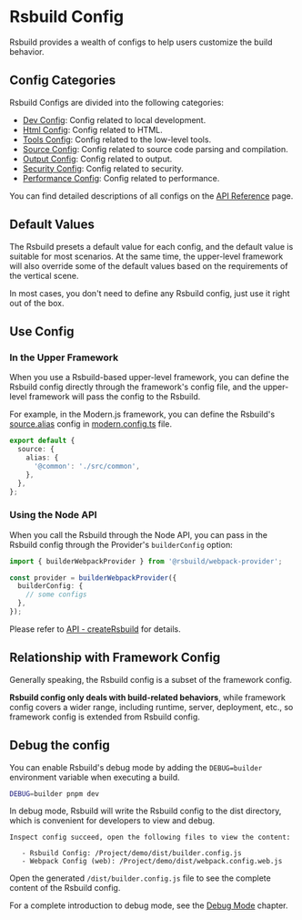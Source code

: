 # Rsbuild Config

Rsbuild provides a wealth of configs to help users customize the build behavior.

## Config Categories

Rsbuild Configs are divided into the following categories:

- [Dev Config](/api/config-dev.html): Config related to local development.
- [Html Config](/api/config-html.html): Config related to HTML.
- [Tools Config](/api/config-tools.html): Config related to the low-level tools.
- [Source Config](/api/config-source.html): Config related to source code parsing and compilation.
- [Output Config](/api/config-output.html): Config related to output.
- [Security Config](/api/config-security.html): Config related to security.
- [Performance Config](/api/config-performance.html): Config related to performance.

You can find detailed descriptions of all configs on the [API Reference](/en/api/) page.

## Default Values

The Rsbuild presets a default value for each config, and the default value is suitable for most scenarios. At the same time, the upper-level framework will also override some of the default values based on the requirements of the vertical scene.

In most cases, you don't need to define any Rsbuild config, just use it right out of the box.

## Use Config

### In the Upper Framework

When you use a Rsbuild-based upper-level framework, you can define the Rsbuild config directly through the framework's config file, and the upper-level framework will pass the config to the Rsbuild.

For example, in the Modern.js framework, you can define the Rsbuild's [source.alias](/en/api/config-source.html#sourcealias) config in [modern.config.ts](https://modernjs.dev/en/configure/app/usage.html) file.

```ts title="modern.config.ts"
export default {
  source: {
    alias: {
      '@common': './src/common',
    },
  },
};
```

### Using the Node API

When you call the Rsbuild through the Node API, you can pass in the Rsbuild config through the Provider's `builderConfig` option:

```ts
import { builderWebpackProvider } from '@rsbuild/webpack-provider';

const provider = builderWebpackProvider({
  builderConfig: {
    // some configs
  },
});
```

Please refer to [API - createRsbuild](/en/api/builder-core.html#createbuilder) for details.

## Relationship with Framework Config

Generally speaking, the Rsbuild config is a subset of the framework config.

**Rsbuild config only deals with build-related behaviors**, while framework config covers a wider range, including runtime, server, deployment, etc., so framework config is extended from Rsbuild config.

## Debug the config

You can enable Rsbuild's debug mode by adding the `DEBUG=builder` environment variable when executing a build.

```bash
DEBUG=builder pnpm dev
```

In debug mode, Rsbuild will write the Rsbuild config to the dist directory, which is convenient for developers to view and debug.

```
Inspect config succeed, open the following files to view the content:

   - Rsbuild Config: /Project/demo/dist/builder.config.js
   - Webpack Config (web): /Project/demo/dist/webpack.config.web.js
```

Open the generated `/dist/builder.config.js` file to see the complete content of the Rsbuild config.

For a complete introduction to debug mode, see the [Debug Mode](/guide/debug/debug-mode.html) chapter.

